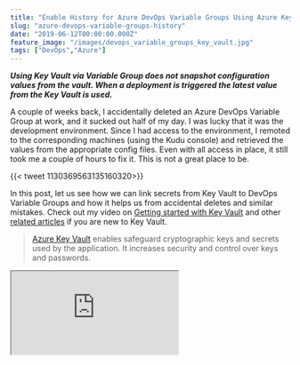 ```yaml
---
title: "Enable History for Azure DevOps Variable Groups Using Azure Key Vault"
slug: "azure-devops-variable-groups-history"
date: "2019-06-12T00:00:00.000Z"
feature_image: "/images/devops_variable_groups_key_vault.jpg"
tags: ["DevOps","Azure"]
---
```


**_Using Key Vault via Variable Group does not snapshot configuration values from the vault. When a deployment is triggered the latest value from the Key Vault is used._**

A couple of weeks back, I accidentally deleted an Azure DevOps Variable Group at work, and it sucked out half of my day. I was lucky that it was the development environment. Since I had access to the environment, I remoted to the corresponding machines (using the Kudu console) and retrieved the values from the appropriate config files. Even with all access in place, it still took me a couple of hours to fix it. This is not a great place to be.

{{< tweet 1130369563135160320>}}

In this post, let us see how we can link secrets from Key Vault to DevOps Variable Groups and how it helps us from accidental deletes and similar mistakes. Check out my video on [Getting started with Key Vault](https://www.youtube.com/watch?v=51Qmk3TQJ44) and other [related articles](/blog/tag/azure-key-vault/) if you are new to Key Vault.

> [Azure Key Vault](https://azure.microsoft.com/en-au/services/key-vault/) enables safeguard cryptographic keys and secrets used by the application. It increases security and control over keys and passwords.

<iframe src="https://www.youtube.com/embed/1OAy3XOE3OY" />

  

Link Variable Group to Key Vault
--------------------------------

Azure DevOps supports [linking Secrets from an Azure Key Vault to a Variable Group](https://docs.microsoft.com/en-us/azure/devops/pipelines/library/variable-groups?view=azure-devops&tabs=yaml#link-secrets-from-an-azure-key-vault). When creating a new variable group toggle on the '_Link secrets from an Azure Key Vault as variables_' option. You can now link the Azure subscription and the associated Key Vault to retrieve the secrets. Clicking the Authorize button next to the Key Vault sets the required permissions on the Key Vault for the Azure Service Connection (that what connects your DevOps account with the Azure subscription).

![Azure DevOps Variable Groups and Azure Key Vault](/images/devops_variable_groups_key_vault.jpg)

The Add button pops up a dialog as shown below. It allows you to select the Secrets that needs to be available as part of the Variable Group.

![Azure DevOps Variable Groups link secrets from Vault](/images/devops_variable_groups_key_vault_secrets.jpg)

Create an Azure Key Vault for each environment to manage Secrets for that environment. As per the current [pricing](https://azure.microsoft.com/en-au/pricing/details/key-vault/), creating a Key Vault does not have any cost associated. Cost is based on operations to Key Vault - around _USD $0.03/10,000 transactions_ (at the time of writing.)

Version History for Variable Changes
------------------------------------

Key Vault supports versioning and creates a new version of an object (key/secret/certificate) each time it is updated. This helps keep track of previous values. You can set expiry/activation dates on the secret if applicable. Further, by having [Expiry Notification for Azure Key Vault](/posts/expiry-notification-for-azure-key-vault-keys-and-secrets/) set up, you can stay on top of rotating your secrets/certificates on time. The Variable Group refers only to the Secret names in the Key Vault. The secret names are the same as what is in the application configuration file. Every time a release is deployed, it reads the latest value of the Secret from the associated Key Vault and uses that for the deployment. This is different from when defining the variables directly as part of the group, where the variables are snapshot at the time of release.

> For every deployment, the latest version of the Secret is read from the associated Key Vault.

Make sure this behavior is acceptable with your deployment scenario before moving to use Key Vault via Variable Groups. However, there is a different plugin that you can use to achieve variable snapshotting even with Key Vault, which I will cover in a separate post.

Handling Accidental Deletes
---------------------------

In case anyone accidentally deletes a variable group in Azure DevOps, it is as simple as cloning one of your other environments and renaming to be Dev Variable group. Mostly it's the same set of variables across all environments. The actual secret value is not required anymore, as that is managed in Key Vault.

**For argument sake, what if I accidentally delete the Key Vault itself?**

Good news is Key Vault does have a [Recovery Option](https://blogs.technet.microsoft.com/kv/2017/05/10/azure-key-vault-recovery-options/). Assuming you create the Key Vault with the recovery options set (which you obviously will now), using the _EnableSoftDelete_ parameter from Powershell, you can recover back from any delete action on the vault/key/secret.

Hope this helps save half a day (or even more) of someone (maybe me again) who accidentally deletes a variable group!